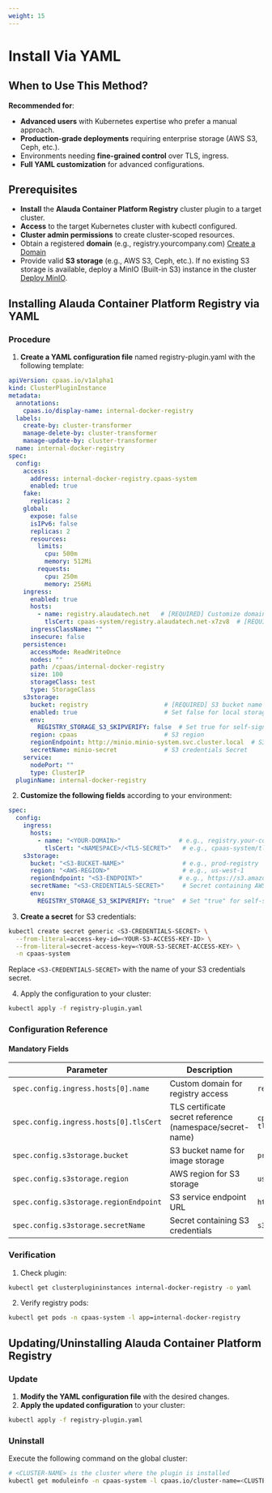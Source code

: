 ```yaml
---
weight: 15
---
```


# Install Via YAML

## When to Use This Method?
**Recommended for**:
- **Advanced users** with Kubernetes expertise who prefer a manual approach.
- **Production-grade deployments** requiring enterprise storage (AWS S3, Ceph, etc.). 
- Environments needing **fine-grained control** over TLS, ingress. 
- **Full YAML customization** for advanced configurations.  

## Prerequisites
- **Install** the **Alauda Container Platform Registry** cluster plugin to a target cluster.
- **Access** to the target Kubernetes cluster with kubectl configured.
- **Cluster admin permissions** to create cluster-scoped resources.
- Obtain a registered **domain** (e.g., registry.yourcompany.com) [Create a Domain](/configure/networking/functions/create_domain.mdx)
- Provide valid **S3 storage** (e.g., AWS S3, Ceph, etc.). If no existing S3 storage is available, deploy a MinIO (Built-in S3) instance in the cluster [Deploy MinIO](/storage/storagesystem_minio/installation.mdx).

## Installing Alauda Container Platform Registry via YAML

### Procedure

1. ​**​Create a YAML configuration file**​​ named registry-plugin.yaml with the following template:

```yaml
apiVersion: cpaas.io/v1alpha1
kind: ClusterPluginInstance
metadata:
  annotations:
    cpaas.io/display-name: internal-docker-registry
  labels:
    create-by: cluster-transformer
    manage-delete-by: cluster-transformer
    manage-update-by: cluster-transformer
  name: internal-docker-registry
spec:
  config:
    access:
      address: internal-docker-registry.cpaas-system
      enabled: true
    fake:
      replicas: 2
    global:
      expose: false
      isIPv6: false
      replicas: 2
      resources:
        limits:
          cpu: 500m
          memory: 512Mi
        requests:
          cpu: 250m
          memory: 256Mi
    ingress:
      enabled: true
      hosts:
        - name: registry.alaudatech.net   # [REQUIRED] Customize domain
          tlsCert: cpaas-system/registry.alaudatech.net-x7zv8  # [REQUIRED] Namespace/SecretName
      ingressClassName: ""
      insecure: false
    persistence:
      accessMode: ReadWriteOnce
      nodes: ""
      path: /cpaas/internal-docker-registry
      size: 100
      storageClass: test
      type: StorageClass
    s3storage:
      bucket: registry                     # [REQUIRED] S3 bucket name
      enabled: true                        # Set false for local storage
      env:
        REGISTRY_STORAGE_S3_SKIPVERIFY: false  # Set true for self-signed certs
      region: cpaas                        # S3 region
      regionEndpoint: http://minio.minio-system.svc.cluster.local  # S3 endpoint
      secretName: minio-secret             # S3 credentials Secret
    service:
      nodePort: ""
      type: ClusterIP
  pluginName: internal-docker-registry
```

2. **Customize the following fields**​​ according to your environment:

```yaml
spec:
  config:
    ingress:
      hosts:
        - name: "<YOUR-DOMAIN>"                # e.g., registry.your-company.com
          tlsCert: "<NAMESPACE>/<TLS-SECRET>"   # e.g., cpaas-system/tls-secret
    s3storage:
      bucket: "<S3-BUCKET-NAME>"                # e.g., prod-registry
      region: "<AWS-REGION>"                    # e.g., us-west-1
      regionEndpoint: "<S3-ENDPOINT>"          # e.g., https://s3.amazonaws.com
      secretName: "<S3-CREDENTIALS-SECRET>"     # Secret containing AWS_ACCESS_KEY_ID/AWS_SECRET_ACCESS_KEY
      env:
        REGISTRY_STORAGE_S3_SKIPVERIFY: "true"  # Set "true" for self-signed certs
```
3. **Create a secret**​​ for S3 credentials:

```bash
kubectl create secret generic <S3-CREDENTIALS-SECRET> \
  --from-literal=access-key-id=<YOUR-S3-ACCESS-KEY-ID> \
  --from-literal=secret-access-key=<YOUR-S3-SECRET-ACCESS-KEY> \
  -n cpaas-system
```
Replace `<S3-CREDENTIALS-SECRET>` with the name of your S3 credentials secret.

4. ​​Apply the configuration​​ to your cluster:

```bash
kubectl apply -f registry-plugin.yaml
```

### Configuration Reference

#### Mandatory Fields

| Parameter | Description | Example Value |
|-----------|-------------|---------------|
| `spec.config.ingress.hosts[0].name` | Custom domain for registry access | `registry.yourcompany.com` |
| `spec.config.ingress.hosts[0].tlsCert` | TLS certificate secret reference (namespace/secret-name) | `cpaas-system/registry-tls` |
| `spec.config.s3storage.bucket` | S3 bucket name for image storage | `prod-image-store` |
| `spec.config.s3storage.region` | AWS region for S3 storage | `us-west-1` |
| `spec.config.s3storage.regionEndpoint` | S3 service endpoint URL | `https://s3.amazonaws.com` |
| `spec.config.s3storage.secretName` | Secret containing S3 credentials | `s3-access-keys` |

### Verification

1. ​​Check plugin:
```bash
kubectl get clusterplugininstances internal-docker-registry -o yaml
```
2. Verify registry pods​​:
```bash
kubectl get pods -n cpaas-system -l app=internal-docker-registry
```

## Updating/Uninstalling Alauda Container Platform Registry

### Update

1. **Modify the YAML configuration file**​​ with the desired changes.
2. **Apply the updated configuration**​​ to your cluster:

```bash
kubectl apply -f registry-plugin.yaml
```

### Uninstall
Execute the following command on the global cluster:
```bash
# <CLUSTER-NAME> is the cluster where the plugin is installed
kubectl get moduleinfo -n cpaas-system -l cpaas.io/cluster-name=<CLUSTER-NAME>,cpaas.io/module-name=internal-docker-registry -o name | xargs kubectl delete -n cpaas-system
```
